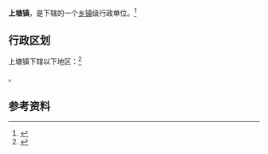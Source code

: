 {{中国乡级行政区|32/13/24/102/000}}

'''上塘镇'''，是{{PRC admin/fullname|32/13/24/102/000|3}}下辖的一个[[乡镇|乡镇]]级行政单位。<ref>{{PRC admin/ref sgc|{{PRC admin/parent|32/13/24/102/000}}}}</ref>

== 行政区划 ==

上塘镇下辖以下地区：<ref>{{PRC admin/ref sgc|32/13/24/102/000}}</ref>

{{PRC admin/children|32/13/24/102/000}}。

== 参考资料 ==

{{reflist}}

{{PRC admin/navcat|32/13/24/102/000}}
{{江苏行政区划小作品}}